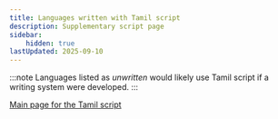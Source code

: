 ```yaml
---
title: Languages written with Tamil script
description: Supplementary script page
sidebar:
    hidden: true
lastUpdated: 2025-09-10
---
```



:::note
Languages listed as _unwritten_ would likely use Tamil script if a writing system were developed. 
:::

<WsList script='Taml' />

[Main page for the Tamil script](/scrlang/scripts/taml)

